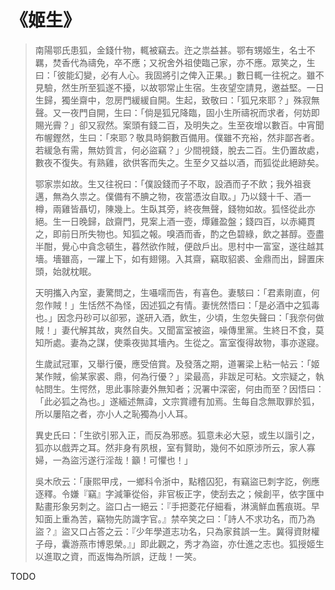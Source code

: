 # 《姬生》

> 南陽鄂氏患狐，金錢什物，輒被竊去。迕之祟益甚。鄂有甥姬生，名士不羈，焚香代為禱免，卒不應；又祝舍外祖使臨己家，亦不應。眾笑之，生曰：「彼能幻變，必有人心。我固將引之俾入正果。」數日輒一往祝之。雖不見驗，然生所至狐遂不擾，以故鄂常止生宿。生夜望空請見，邀益堅。一日生歸，獨坐齋中，忽房門緩緩自開。生起，致敬曰：「狐兄來耶？」殊寂無聲。又一夜門自開，生曰：「倘是狐兄降臨，固小生所禱祝而求者，何妨即賜光霽？」卻又寂然。案頭有錢二百，及明失之。生至夜增以數百。中宵聞布幄鏗然，生曰：「來耶？敬具時銅數百備用。僕雖不充裕，然非鄙吝者。若緩急有需，無妨質言，何必盜竊？」少間視錢，脫去二百。生仍置故處，數夜不復失。有熟雞，欲供客而失之。生至夕又益以酒，而狐從此絕跡矣。
>
> 鄂家祟如故。生又往祝曰：「僕設錢而子不取，設酒而子不飲；我外祖衰邁，無為久祟之。僕備有不腆之物，夜當憑汝自取。」乃以錢十千、酒一樽，兩雞皆聶切，陳幾上。生臥其旁，終夜無聲，錢物如故。狐怪從此亦絕。生一日晚歸，啟齋門，見案上酒一壺，燂雞盈盤；錢四百，以赤繩貫之，即前日所失物也。知狐之報。嗅酒而香，酌之色碧綠，飲之甚醇。壺盡半酣，覺心中貪念頓生，暮然欲作賊，便啟戶出。思村中一富室，遂往越其墻。墻雖高，一躍上下，如有翅翎。入其齋，竊取貂裘、金鼎而出，歸置床頭，始就枕眠。
>
> 天明攜入內室，妻驚問之，生囁嚅而告，有喜色。妻駭曰：「君素剛直，何忽作賊！」生恬然不為怪，因述狐之有情。妻恍然悟曰：「是必酒中之狐毒也。」因念丹砂可以卻邪，遂研入酒，飲生，少頃，生忽失聲曰：「我奈何做賊！」妻代解其故，爽然自失。又聞富室被盜，噪傳里黨。生終日不食，莫知所處。妻為之謀，使乘夜拋其墻內。生從之。富室復得故物，事亦遂寢。
>
> 生歲試冠軍，又舉行優，應受倍賞。及發落之期，道署梁上粘一帖云：「姬某作賊，偷某家裘、鼎，何為行優？」梁最高，非跋足可粘。文宗疑之，執帖問生。生愕然，思此事除妻外無知者；況署中深密，何由而至？因悟曰：「此必狐之為也。」遂緬述無諱，文宗賞禮有加焉。生每自念無取罪於狐，所以屢陷之者，亦小人之恥獨為小人耳。
>
> 異史氏曰：「生欲引邪入正，而反為邪惑。狐意未必大惡，或生以諧引之，狐亦以戲弄之耳。然非身有夙根，室有賢助，幾何不如原涉所云，家人寡婦，一為盜污遂行淫哉！籲！可懼也！」
>
> 吳木欣云：「康熙甲戌，一鄉科令浙中，點稽囚犯，有竊盜已刺字訖，例應逐釋。令嫌『竊』字減筆從俗，非官板正字，使刮去之；候創平，依字匯中點畫形象另刺之。盜口占一絕云：『手把菱花仔細看，淋漓鮮血舊痕斑。早知面上重為苦，竊物先防識字官。』禁卒笑之曰：「詩人不求功名，而乃為盜？』盜又口占答之云：『少年學道志功名，只為家貧誤一生。冀得資財權子母，囊游燕市博恩榮。』」即此觀之，秀才為盜，亦仕進之志也。狐授姬生以進取之資，而返悔為所誤，迂哉！一笑。

TODO
